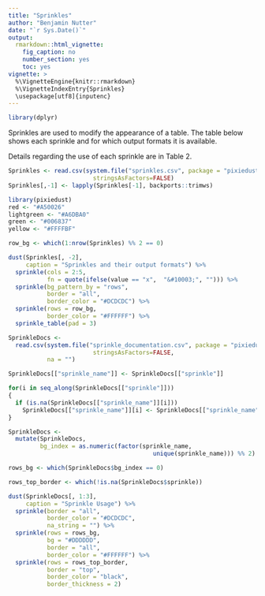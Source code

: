 ```yaml
---
title: "Sprinkles"
author: "Benjamin Nutter"
date: "`r Sys.Date()`"
output:
  rmarkdown::html_vignette:
    fig_caption: no
    number_section: yes
    toc: yes
vignette: >
  %\VignetteEngine{knitr::rmarkdown}
  %\VignetteIndexEntry{Sprinkles}
  \usepackage[utf8]{inputenc}
---
```


```r
library(dplyr)
```

Sprinkles are used to modify the appearance of a table. The table below shows each sprinkle and for which output formats it is available. 

Details regarding the use of each sprinkle are in Table 2. 


```r
Sprinkles <- read.csv(system.file("sprinkles.csv", package = "pixiedust"),
                        stringsAsFactors=FALSE)
Sprinkles[,-1] <- lapply(Sprinkles[-1], backports::trimws)
```

```r
library(pixiedust)
red <- "#A50026"
lightgreen <- "#A6DBA0"
green <- "#006837"
yellow <- "#FFFFBF"

row_bg <- which(1:nrow(Sprinkles) %% 2 == 0)

dust(Sprinkles[, -2],
     caption = "Sprinkles and their output formats") %>%
  sprinkle(cols = 2:5,
           fn = quote(ifelse(value == "x", 	"&#10003;", ""))) %>%
  sprinkle(bg_pattern_by = "rows",
           border = "all",
           border_color = "#DCDCDC") %>%
  sprinkle(rows = row_bg,
           border_color = "#FFFFFF") %>%
  sprinkle_table(pad = 3) 

```


```r
SprinkleDocs <- 
  read.csv(system.file("sprinkle_documentation.csv", package = "pixiedust"),
                        stringsAsFactors=FALSE,
           na = "")

SprinkleDocs[["sprinkle_name"]] <- SprinkleDocs[["sprinkle"]]

for(i in seq_along(SprinkleDocs[["sprinkle"]]))
{
  if (is.na(SprinkleDocs[["sprinkle_name"]][i])) 
    SprinkleDocs[["sprinkle_name"]][i] <- SprinkleDocs[["sprinkle_name"]][i-1]
}

SprinkleDocs <- 
  mutate(SprinkleDocs,
         bg_index = as.numeric(factor(sprinkle_name,
                                         unique(sprinkle_name))) %% 2)

rows_bg <- which(SprinkleDocs$bg_index == 0)

rows_top_border <- which(!is.na(SprinkleDocs$sprinkle))

dust(SprinkleDocs[, 1:3],
     caption = "Sprinkle Usage") %>%
  sprinkle(border = "all",
           border_color = "#DCDCDC",
           na_string = "") %>%
  sprinkle(rows = rows_bg,
           bg = "#DDDDDD",
           border = "all",
           border_color = "#FFFFFF") %>%
  sprinkle(rows = rows_top_border,
           border = "top", 
           border_color = "black",
           border_thickness = 2) 
```
